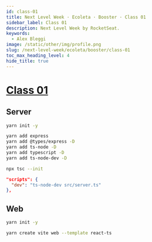 ```yaml
---
id: class-01
title: Next Level Week · Ecoleta · Booster · Class 01
sidebar_label: Class 01
description: Next Level Week by RocketSeat.
keywords:
  - Alex Bleggi
image: /static/other/img/profile.png
slug: /next-level-week/ecoleta/booster/class-01
toc_max_heading_level: 4
hide_title: true
---
```



# [Class 01](https://app.rocketseat.com.br/plus/lesson/nlw-1-conceitos-e-ambiente)

## Server

```bash
yarn init -y
```

```bash
yarn add express
yarn add @types/express -D
yarn add ts-node -D
yarn add typescript -D
yarn add ts-node-dev -D
```

```bash
npx tsc --init
```

```json title="package.json"
"scripts": {
  "dev": "ts-node-dev src/server.ts"
},
```

## Web

```bash
yarn init -y
```

```bash
yarn create vite web --template react-ts
```
